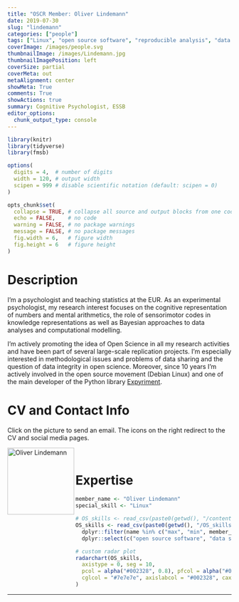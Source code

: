 ```yaml
---
title: "OSCR Member: Oliver Lindemann"
date: 2019-07-30
slug: "lindemann"
categories: ["people"]
tags: ["Linux", "open source software", "reproducible analysis", "data sharing", "school-essb"] # top 3 categories + unique + school
coverImage: /images/people.svg
thumbnailImage: /images/Lindemann.jpg
thumbnailImagePosition: left
coverSize: partial
coverMeta: out
metaAlignment: center
showMeta: True
comments: True
showActions: true
summary: Cognitive Psychologist, ESSB
editor_options: 
  chunk_output_type: console
---
```


```r

library(knitr)
library(tidyverse)
library(fmsb)

options(
  digits = 4,  # number of digits
  width = 120, # output width
  scipen = 999 # disable scientific notation (default: scipen = 0)
)

opts_chunk$set(
  collapse = TRUE, # collapse all source and output blocks from one code chunk into a single block
  echo = FALSE,    # no code
  warning = FALSE, # no package warnings
  message = FALSE, # no package messages
  fig.width = 6,   # figure width
  fig.height = 6   # figure height
)

```

# Description

I'm a psychologist and teaching statistics at the EUR. As an experimental psychologist, my research interest focuses on the cognitive representation of numbers and mental arithmetics, the role of sensorimotor codes in knowledge representations as well as Bayesian approaches to data analyses and computational modelling.

I'm actively promoting the idea of Open Science in all my research activities and have been part of several large-scale replication projects. I'm especially interested in methodological issues and problems of data sharing and the question of data integrity in open science.  Moreover, since 10 years I'm actively involved in the open source movement (Debian Linux) and one of the main developer of the Python library [Expyriment](http://www.expyriment.org).

# CV and Contact Info

Click on the picture to send an email. The icons on the right redirect to the CV and social media pages.

<!-- EMAIL -->
<p>
  <a href="mailto:lindemann@essb.eur.nl">
  <img border="0" alt="Oliver Lindemann" src="/images/oliver-2.jpg" width="150" height="150" align="left">
  </a>
</p>

<!-- CV -->
<p align="center">
  <a href="http://www.cognitive-psychology.eu/lindemann/" class="fa fa-file fa-2x" style="color:#00B969;">
  </a>
</p>

<!-- TWITTER -->
<p align="center">
  <a href="https://twitter.com/Ol1909" class="fa fa-twitter fa-2x">
  </a>
</p>

<!-- GITHUB -->
<p align="center">
  <a href="https://github.com/lindemann09" class="fa fa-github fa-2x" style="color:#000000;">
  </a>
</p>
 
<BR>

# Expertise

```r

member_name <- "Oliver Lindemann"
special_skill <- "Linux"

# OS_skills <- read_csv(paste0(getwd(), "/content/post/OS_skills.csv")) %>% # when testing
OS_skills <- read_csv(paste0(getwd(), "/OS_skills.csv")) %>%
  dplyr::filter(name %in% c("max", "min", member_name)) %>%
  dplyr::select(c("open source software", "data sharing", special_skill, "data management", "reproducible analysis", "open access", "preregistration"))

# custom radar plot
radarchart(OS_skills,
  axistype = 0, seg = 10,
  pcol = alpha("#002328", 0.8), pfcol = alpha("#00B969", 0.6), plwd = 4, centerzero = TRUE, # polygon
  cglcol = "#7e7e7e", axislabcol = "#002328", caxislabels = seq(0, 10, 2), cglwd = 0.8 # grid
)

```

***


